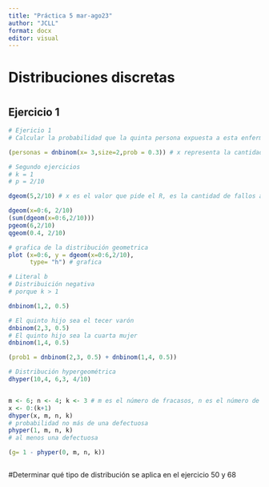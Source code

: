 ```yaml
---
title: "Práctica 5 mar-ago23"
author: "JCLL"
format: docx
editor: visual
---
```


# **Distribuciones discretas**

# 

## Ejercicio 1

```r
# Ejericio 1 
# Calcular la probabilidad que la quinta persona expuesta a esta enfermedad sea la segunda en contraerla.

(personas = dnbinom(x= 3,size=2,prob = 0.3)) # x representa la cantidad de fracasos que se tiene en el experimento, size = representa cantidad de éxitos
```

```r
# Segundo ejercicios
# k = 1 
# p = 2/10

dgeom(5,2/10) # x es el valor que pide el R, es la cantidad de fallos antes de encontrar el primer éxito

dgeom(x=0:6, 2/10)
(sum(dgeom(x=0:6,2/10)))
pgeom(6,2/10)
qgeom(0.4, 2/10)

# grafica de la distribución geometrica
plot (x=0:6, y = dgeom(x=0:6,2/10),
      type= "h") # grafica 

```

```r
# Literal b
# Distribuición negativa 
# porque k > 1

dnbinom(1,2, 0.5)

# El quinto hijo sea el tecer varón 
dnbinom(2,3, 0.5)
# El quinto hijo sea la cuarta mujer 
dnbinom(1,4, 0.5)

(prob1 = dnbinom(2,3, 0.5) + dnbinom(1,4, 0.5))
```

```r
# Distribución hypergeométrica
dhyper(10,4, 6,3, 4/10)


m <- 6; n <- 4; k <- 3 # m es el número de fracasos, n es el número de éxito, y k es la muestra aleatoria
x <- 0:(k+1)
dhyper(x, m, n, k)
# probabilidad no más de una defectuosa
phyper(1, m, n, k)
# al menos una defectuosa 

(g= 1 - phyper(0, m, n, k))



```

#Determinar qué tipo de distribución se aplica en el ejercicio 50 y 68
